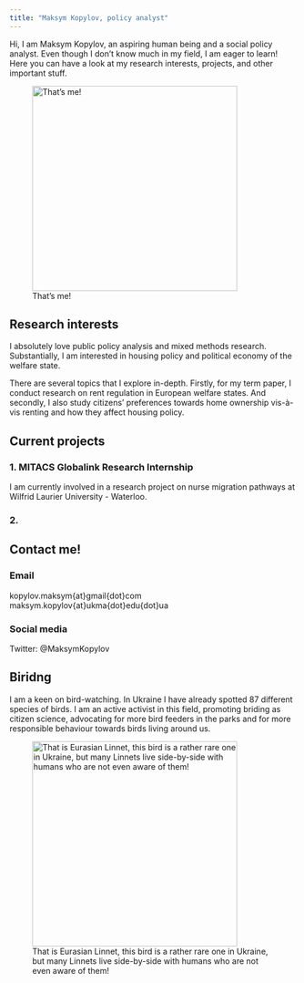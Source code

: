 ```yaml
---
title: "Maksym Kopylov, policy analyst"
---
```


Hi, I am Maksym Kopylov, an aspiring human being and a social policy analyst. Even though I don't know much in my field, I am eager to learn! Here you can have a look at my research interests, projects, and other important stuff.

![That's me!](Images/myphoto.jpeg){fig-alt="That's me!" fig-align="center" width="360"}

## Research interests

I absolutely love public policy analysis and mixed methods research. Substantially, I am interested in housing policy and political economy of the welfare state.

There are several topics that I explore in-depth. Firstly, for my term paper, I conduct research on rent regulation in European welfare states. And secondly, I also study citizens' preferences towards home ownership vis-à-vis renting and how they affect housing policy.

## Current projects

### 1. MITACS Globalink Research Internship

I am currently involved in a research project on nurse migration pathways at Wilfrid Laurier University - Waterloo.

### 2. 

## Contact me!

### Email

kopylov.maksym{at}gmail{dot}com
maksym.kopylov{at}ukma{dot}edu{dot}ua



### Social media

Twitter: @MaksymKopylov

## Biridng

I am a keen on bird-watching. In Ukraine I have already spotted 87 different species of birds. I am an active activist in this field, promoting briding as citizen science, advocating for more bird feeders in the parks and for more responsible behaviour towards birds living around us. 

![That is Eurasian Linnet, this bird is a rather rare one in Ukraine, but many Linnets live side-by-side with humans who are not even aware of them!](Images/Linnet.jpeg){fig-alt="That's me!" fig-align="center" width="360"}